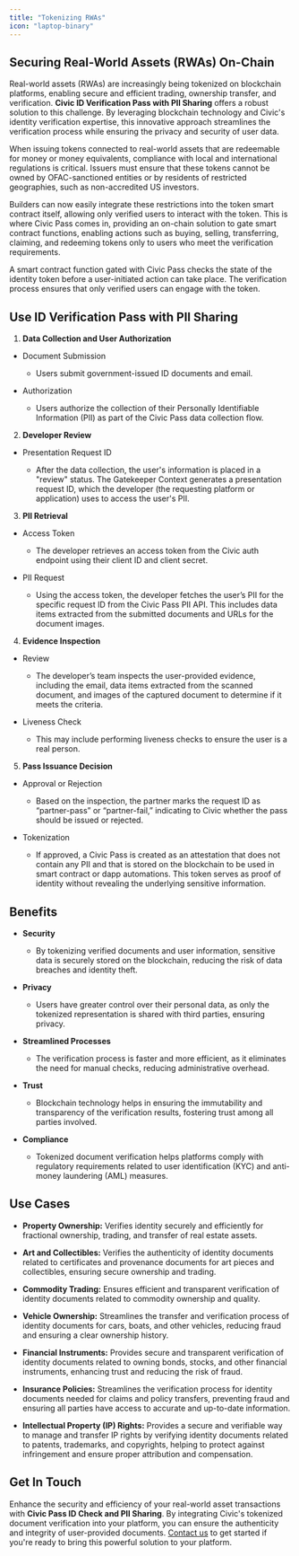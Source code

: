 ```yaml
---
title: "Tokenizing RWAs"
icon: "laptop-binary"
---
```


## Securing Real-World Assets (RWAs) On-Chain

Real-world assets (RWAs) are increasingly being tokenized on blockchain platforms, enabling secure and efficient trading, ownership transfer, and verification. **Civic ID Verification Pass with PII Sharing** offers a robust solution to this challenge. By leveraging blockchain technology and Civic's identity verification expertise, this innovative approach streamlines the verification process while ensuring the privacy and security of user data.

When issuing tokens connected to real-world assets that are redeemable for money or money equivalents, compliance with local and international regulations is critical. Issuers must ensure that these tokens cannot be owned by OFAC-sanctioned entities or by residents of restricted geographies, such as non-accredited US investors.

Builders can now easily integrate these restrictions into the token smart contract itself, allowing only verified users to interact with the token. This is where Civic Pass comes in, providing an on-chain solution to gate smart contract functions, enabling actions such as buying, selling, transferring, claiming, and redeeming tokens only to users who meet the verification requirements.

A smart contract function gated with Civic Pass checks the state of the identity token before a user-initiated action can take place. The verification process ensures that only verified users can engage with the token.

## Use ID Verification Pass with PII Sharing

1. **Data Collection and User Authorization**

* Document Submission

  * Users submit government-issued ID documents and email.

* Authorization

  * Users authorize the collection of their Personally Identifiable Information (PII) as part of the Civic Pass data collection flow.

2. **Developer Review**

* Presentation Request ID

  * After the data collection, the user's information is placed in a "review" status. The Gatekeeper Context generates a presentation request ID, which the developer (the requesting platform or application) uses to access the user's PII.

3. **PII Retrieval**

* Access Token

  * The developer retrieves an access token from the Civic auth endpoint using their client ID and client secret.

* PII Request

  * Using the access token, the developer fetches the user’s PII for the specific request ID from the Civic Pass PII API. This includes data items extracted from the submitted documents and URLs for the document images.

4. **Evidence Inspection**

* Review

  * The developer’s team inspects the user-provided evidence, including the email, data items extracted from the scanned document, and images of the captured document to determine if it meets the criteria.

* Liveness Check

  * This may include performing liveness checks to ensure the user is a real person.

5. **Pass Issuance Decision**

* Approval or Rejection

  * Based on the inspection, the partner marks the request ID as “partner-pass” or “partner-fail,” indicating to Civic whether the pass should be issued or rejected.

* Tokenization

  * If approved, a Civic Pass is created as an attestation that does not contain any PII and that is stored on the blockchain to be used in smart contract or dapp automations. This token serves as proof of identity without revealing the underlying sensitive information.

## Benefits

* **Security**

  * By tokenizing verified documents and user information, sensitive data is securely stored on the blockchain, reducing the risk of data breaches and identity theft.

* **Privacy**

  * Users have greater control over their personal data, as only the tokenized representation is shared with third parties, ensuring privacy.

* **Streamlined Processes**

  * The verification process is faster and more efficient, as it eliminates the need for manual checks, reducing administrative overhead.

* **Trust**

  * Blockchain technology helps in ensuring the immutability and transparency of the verification results, fostering trust among all parties involved.

* **Compliance**

  * Tokenized document verification helps platforms comply with regulatory requirements related to user identification (KYC) and anti-money laundering (AML) measures.

## Use Cases

* **Property Ownership:** Verifies identity securely and efficiently for fractional ownership, trading, and transfer of real estate assets.

* **Art and Collectibles:** Verifies the authenticity of identity documents related to certificates and provenance documents for art pieces and collectibles, ensuring secure ownership and trading.

* **Commodity Trading:** Ensures efficient and transparent verification of identity documents related to commodity ownership and quality.

* **Vehicle Ownership:** Streamlines the transfer and verification process of identity documents for cars, boats, and other vehicles, reducing fraud and ensuring a clear ownership history.

* **Financial Instruments:** Provides secure and transparent verification of identity documents related to owning bonds, stocks, and other financial instruments, enhancing trust and reducing the risk of fraud.

* **Insurance Policies:** Streamlines the verification process for identity documents needed for claims and policy transfers, preventing fraud and ensuring all parties have access to accurate and up-to-date information.

* **Intellectual Property (IP) Rights:** Provides a secure and verifiable way to manage and transfer IP rights by verifying identity documents related to patents, trademarks, and copyrights, helping to protect against infringement and ensure proper attribution and compensation.

## Get In Touch

Enhance the security and efficiency of your real-world asset transactions with **Civic Pass ID Check and PII Sharing**. By integrating Civic's tokenized document verification into your platform, you can ensure the authenticity and integrity of user-provided documents. [Contact us](https://civickey.typeform.com/req-custom) to get started if you're ready to bring this powerful solution to your platform.

